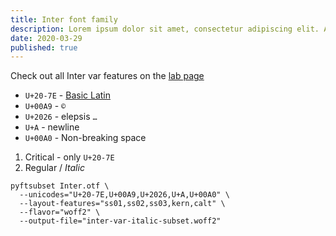 ```yaml
---
title: Inter font family
description: Lorem ipsum dolor sit amet, consectetur adipiscing elit. Aliquam eu iaculis elit.
date: 2020-03-29
published: true
---
```


Check out all Inter var features on the [lab page](https://rsms.me/inter/lab/?feat-case=1&invert-colors=1&varWeight=500&varfont=1)

- `U+20-7E` - [Basic Latin](https://en.wikipedia.org/wiki/List_of_Unicode_characters)
- `U+00A9` - `©`
- `U+2026` - elepsis `…`
- `U+A` - newline
- `U+00A0` - Non-breaking space

1. Critical - only `U+20-7E`
2. Regular / _Italic_

```
pyftsubset Inter.otf \
  --unicodes="U+20-7E,U+00A9,U+2026,U+A,U+00A0" \
  --layout-features="ss01,ss02,ss03,kern,calt" \
  --flavor="woff2" \
  --output-file="inter-var-italic-subset.woff2"
```
